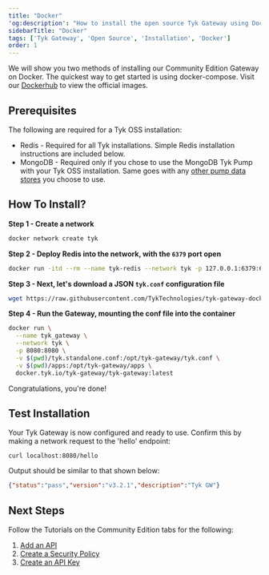 ```yaml
---
title: "Docker"
'og:description': "How to install the open source Tyk Gateway using Docker Compose or as Docker Standalone"
sidebarTitle: "Docker"
tags: ['Tyk Gateway', 'Open Source', 'Installation', 'Docker']
order: 1
---
```


We will show you two methods of installing our Community Edition Gateway on Docker.
The quickest way to get started is using docker-compose. Visit our [Dockerhub](https://hub.docker.com/u/tykio/) to view the official images.

## Prerequisites

The following are required for a Tyk OSS installation:
 - Redis   - Required for all Tyk installations.
             Simple Redis installation instructions are included below.
 - MongoDB - Required only if you chose to use the MongoDB Tyk Pump with your Tyk OSS installation. Same goes with any [other pump data stores](/5.6/tyk-stack/tyk-pump/other-data-stores.md) you choose to use.

## How To Install?

**Step 1 - Create a network**

```bash
docker network create tyk
```

**Step 2 - Deploy Redis into the network, with the `6379` port open**

```bash
docker run -itd --rm --name tyk-redis --network tyk -p 127.0.0.1:6379:6379 redis:4.0-alpine
```

**Step 3 - Next, let's download a JSON `tyk.conf` configuration file**

```bash
wget https://raw.githubusercontent.com/TykTechnologies/tyk-gateway-docker/master/tyk.standalone.conf
```

**Step 4 - Run the Gateway, mounting the conf file into the container**

```bash
docker run \
  --name tyk_gateway \
  --network tyk \
  -p 8080:8080 \
  -v $(pwd)/tyk.standalone.conf:/opt/tyk-gateway/tyk.conf \
  -v $(pwd)/apps:/opt/tyk-gateway/apps \
  docker.tyk.io/tyk-gateway/tyk-gateway:latest
```

Congratulations, you're done!




## Test Installation

Your Tyk Gateway is now configured and ready to use. Confirm this by making a network request to the 'hello' endpoint:

```console
curl localhost:8080/hello
```

Output should be similar to that shown below:
```json
{"status":"pass","version":"v3.2.1","description":"Tyk GW"}
```


## Next Steps

Follow the Tutorials on the Community Edition tabs for the following:

1. [Add an API](/5.6/getting-started/create-api)
2. [Create a Security Policy](/5.6/getting-started/create-security-policy)
3. [Create an API Key](/5.6/getting-started/create-api-key)
